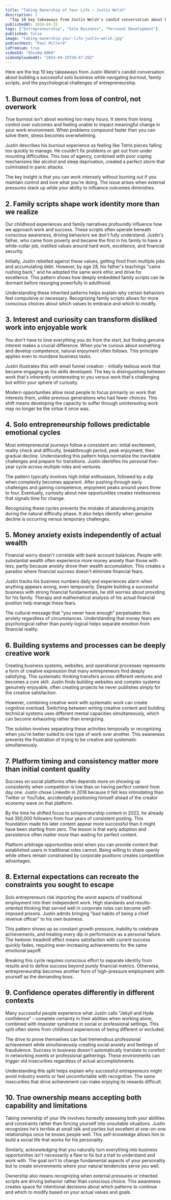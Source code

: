 ```yaml
---
title: "Taking Ownership of Your Life — Justin Welsh"
description: |
  "Top 10 key takeaways from Justin Welsh's candid conversation about building a successful solo business while navigating burnout, family scripts, and the psychological challenges of entrepreneurship."
publishedAt: 2024-04-15
tags: ["Entrepreneurship", "Solo Business", "Personal Development"]
published: false
image: "taking-ownership-your-life-justin-welsh.jpg"
podcastHost: "Paul Millerd"
isPremium: true
videoId: "93xvBq-88K0"
videoUploadedAt: "2024-04-15T20:47:20Z"
---
```



<PodcastSummaryPageLayout frontmatter={frontmatter}>
Here are the top 10 key takeaways from Justin Welsh's candid conversation about building a successful solo business while navigating burnout, family scripts, and the psychological challenges of entrepreneurship.

## 1. Burnout comes from loss of control, not overwork

True burnout isn't about working too many hours. It stems from losing control over outcomes and feeling unable to impact meaningful change in your work environment. When problems compound faster than you can solve them, stress becomes overwhelming.

Justin describes his burnout experience as feeling like Tetris pieces falling too quickly to manage. He couldn't fix problems or get out from under mounting difficulties. This loss of agency, combined with poor coping mechanisms like alcohol and sleep deprivation, created a perfect storm that culminated in panic attacks.

The key insight is that you can work intensely without burning out if you maintain control and love what you're doing. The issue arises when external pressures stack up while your ability to influence outcomes diminishes.

## 2. Family scripts shape work identity more than we realize

Our childhood experiences and family narratives profoundly influence how we approach work and success. These scripts often operate beneath conscious awareness, driving behaviors we don't fully understand. Justin's father, who came from poverty and became the first in his family to have a white-collar job, instilled values around hard work, excellence, and financial security.

Initially, Justin rebelled against these values, getting fired from multiple jobs and accumulating debt. However, by age 28, his father's teachings "came rushing back," and he adopted the same work ethic and drive for excellence. This pattern shows how deeply embedded family scripts can lie dormant before resurging powerfully in adulthood.

Understanding these inherited patterns helps explain why certain behaviors feel compulsive or necessary. Recognizing family scripts allows for more conscious choices about which values to embrace and which to modify.

## 3. Interest and curiosity can transform disliked work into enjoyable work

You don't have to love everything you do from the start, but finding genuine interest makes a crucial difference. When you're curious about something and develop competence, natural enjoyment often follows. This principle applies even to mundane business tasks.

Justin illustrates this with email funnel creation - initially tedious work that became engaging as his skills developed. The key is distinguishing between work that's inherently uninteresting to you versus work that's challenging but within your sphere of curiosity.

Modern opportunities allow most people to focus primarily on work that interests them, unlike previous generations who had fewer choices. This shift means developing the capacity to suffer through uninteresting work may no longer be the virtue it once was.

## 4. Solo entrepreneurship follows predictable emotional cycles

Most entrepreneurial journeys follow a consistent arc: initial excitement, reality check and difficulty, breakthrough period, peak enjoyment, then gradual decline. Understanding this pattern helps normalize the inevitable challenges and prepare for transitions. Justin identifies his personal five-year cycle across multiple roles and ventures.

The pattern typically involves high initial enthusiasm, followed by a dip when complexity becomes apparent. After pushing through early challenges and gaining competence, enjoyment peaks around years three to four. Eventually, curiosity about new opportunities creates restlessness that signals time for change.

Recognizing these cycles prevents the mistake of abandoning projects during the natural difficulty phase. It also helps identify when genuine decline is occurring versus temporary challenges.

## 5. Money anxiety exists independently of actual wealth

Financial worry doesn't correlate with bank account balances. People with substantial wealth often experience more money anxiety than those with less, partly because anxiety drove their wealth accumulation. This creates a paradox where financial success doesn't eliminate financial fears.

Justin tracks his business numbers daily and experiences alarm when anything appears wrong, even temporarily. Despite building a successful business with strong financial fundamentals, he still worries about providing for his family. Therapy and mathematical analysis of his actual financial position help manage these fears.

The cultural message that "you never have enough" perpetuates this anxiety regardless of circumstances. Understanding that money fears are psychological rather than purely logical helps separate emotion from financial reality.

## 6. Building systems and processes can be deeply creative work

Creating business systems, websites, and operational processes represents a form of creative expression that many entrepreneurs find deeply satisfying. This systematic thinking transfers across different ventures and becomes a core skill. Justin finds building websites and complex systems genuinely enjoyable, often creating projects he never publishes simply for the creative satisfaction.

However, combining creative work with systematic work can create cognitive overload. Switching between writing creative content and building technical systems uses different mental capacities simultaneously, which can become exhausting rather than energizing.

The solution involves separating these activities temporally or recognizing when you're better suited to one type of work over another. This awareness prevents the frustration of trying to be creative and systematic simultaneously.

## 7. Platform timing and consistency matter more than initial content quality

Success on social platforms often depends more on showing up consistently when competition is low than on having perfect content from day one. Justin chose LinkedIn in 2018 because it felt less intimidating than Twitter or YouTube, accidentally positioning himself ahead of the creator economy wave on that platform.

By the time he shifted focus to solopreneurship content in 2022, he already had 350,000 followers from four years of consistent posting. This foundation made his later content appear more successful than it might have been starting from zero. The lesson is that early adoption and persistence often matter more than waiting for perfect content.

Platform arbitrage opportunities exist when you can provide content that established users in traditional roles cannot. Being willing to share openly while others remain constrained by corporate positions creates competitive advantages.

## 8. External expectations can recreate the constraints you sought to escape

Solo entrepreneurs risk importing the worst aspects of traditional employment into their independent work. High standards and results-oriented thinking that served well in corporate roles can become self-imposed prisons. Justin admits bringing "bad habits of being a chief revenue officer" to his own business.

This pattern shows up as constant growth pressure, inability to celebrate achievements, and treating every dip in performance as a personal failure. The hedonic treadmill effect means satisfaction with current success quickly fades, requiring ever-increasing achievements for the same emotional payoff.

Breaking this cycle requires conscious effort to separate identity from results and to define success beyond purely financial metrics. Otherwise, entrepreneurship becomes another form of high-pressure employment with yourself as the demanding boss.

## 9. Confidence operates differently in different contexts

Many successful people experience what Justin calls "Jekyll and Hyde confidence" - complete certainty in their abilities when working alone, combined with imposter syndrome in social or professional settings. This split often stems from childhood experiences of being different or excluded.

The drive to prove themselves can fuel tremendous professional achievement while simultaneously creating social anxiety and feelings of fraudulence. Success in business doesn't automatically translate to comfort in networking events or professional gatherings. These environments can trigger old insecurities regardless of actual accomplishments.

Understanding this split helps explain why successful entrepreneurs might avoid industry events or feel uncomfortable with recognition. The same insecurities that drive achievement can make enjoying its rewards difficult.

## 10. True ownership means accepting both capability and limitations

Taking ownership of your life involves honestly assessing both your abilities and constraints rather than forcing yourself into unsuitable situations. Justin recognizes he's terrible at small talk and parties but excellent at one-on-one relationships once he knows people well. This self-knowledge allows him to build a social life that works for his personality.

Similarly, acknowledging that you naturally turn everything into business opportunities isn't necessarily a flaw to fix but a trait to understand and work with. The goal isn't to change fundamental aspects of your personality but to create environments where your natural tendencies serve you well.

Ownership also means recognizing when external pressures or inherited scripts are driving behavior rather than conscious choice. This awareness creates space for intentional decisions about which patterns to continue and which to modify based on your actual values and goals.

</PodcastSummaryPageLayout>
